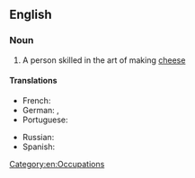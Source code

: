 ==English==
{{wikipedia}}
===Noun===
{{en-noun}}

# A person skilled in the art of making [[cheese]]

====Translations====
{{trans-top|person skilled in making cheese}}
* French: {{t+|fr|fromager|m}}
* German: {{t-|de|Käsemacher|m}}, {{t|de|Käser|m}}
* Portuguese: {{t|pt|queijeiro}}
{{trans-mid}}
* Russian: {{t|ru|сыродел|m|tr=syrod'él}}
* Spanish: {{t|es|quesero}}
{{trans-bottom}}

[[Category:en:Occupations]]